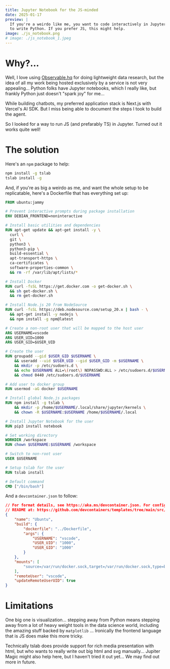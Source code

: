 ```yaml
---
title: Jupyter Notebook for the JS-minded
date: 2025-01-17
preview: |
  If you're a weirdo like me, you want to code interactively in Jupyter Notebooks but you don't want 
  to write Python. If you prefer JS, this might help.
image: ./js_notebook.png
# image: ./js_notebook_1.jpeg
---
```

# Why?...

Well, I love using [Observable.hq](https://observablehq.com/) for doing lightweight data research, 
but the idea of all my work being hosted exclusively by a service is not very appealing... Python folks 
have Jupyter notebooks, which I really like, but frankly Python just doesn't "spark joy" for me... 

While building chatbots, my preferred application stack is Next.js with Vercel's AI SDK. But I miss
being able to document the steps I took to build the agent.

So I looked for a way to run JS (and prefarably TS) in Jupyter. Turned out it works quite well!

# The solution

Here's an `npm` package to help:
```bash
npm install -g tslab
tslab install -g
```

And, if you're as big a weirdo as me, and want the whole setup to be replicatable, here's a Dockerfile
that has everything set up:

```dockerfile
FROM ubuntu:jammy

# Prevent interactive prompts during package installation
ENV DEBIAN_FRONTEND=noninteractive

# Install basic utilities and dependencies
RUN apt-get update && apt-get install -y \
  curl \
  git \
  python3 \
  python3-pip \
  build-essential \
  apt-transport-https \
  ca-certificates \
  software-properties-common \
  && rm -rf /var/lib/apt/lists/*

# Install Docker
RUN curl -fsSL https://get.docker.com -o get-docker.sh \
  && sh get-docker.sh \
  && rm get-docker.sh

# Install Node.js 20 from NodeSource
RUN curl -fsSL https://deb.nodesource.com/setup_20.x | bash - \
  && apt-get install -y nodejs \
  && npm install -g npm@latest

# Create a non-root user that will be mapped to the host user
ARG USERNAME=vscode
ARG USER_UID=1000
ARG USER_GID=$USER_UID

# Create the user
RUN groupadd --gid $USER_GID $USERNAME \
    && useradd --uid $USER_UID --gid $USER_GID -m $USERNAME \
    && mkdir -p /etc/sudoers.d \
    && echo $USERNAME ALL=\(root\) NOPASSWD:ALL > /etc/sudoers.d/$USERNAME \
    && chmod 0440 /etc/sudoers.d/$USERNAME

# Add user to docker group
RUN usermod -aG docker $USERNAME

# Install global Node.js packages
RUN npm install -g tslab \
    && mkdir -p /home/$USERNAME/.local/share/jupyter/kernels \
    && chown -R $USERNAME:$USERNAME /home/$USERNAME/.local

# Install Jupyter Notebook for the user
RUN pip3 install notebook

# Set working directory
WORKDIR /workspace
RUN chown $USERNAME:$USERNAME /workspace

# Switch to non-root user
USER $USERNAME

# Setup tslab for the user
RUN tslab install

# Default command
CMD ["/bin/bash"]
```

And a `devcontainer.json` to follow:

```json
// For format details, see https://aka.ms/devcontainer.json. For config options, see the
// README at: https://github.com/devcontainers/templates/tree/main/src/ubuntu
{
	"name": "Ubuntu",
	"build": {
		"dockerfile": "../Dockerfile",
		"args": {
			"USERNAME": "vscode",
			"USER_UID": "1000",
			"USER_GID": "1000"
		}
	},
	"mounts": [
		"source=/var/run/docker.sock,target=/var/run/docker.sock,type=bind"
	],
	"remoteUser": "vscode",
	"updateRemoteUserUID": true
}

```

# Limitations
One big one is visualization... stepping away from Python means stepping away from a lot of 
heavy weight tools in the data science world, including the amazing stuff backed by `matplotlib`
... Ironically the frontend language that is JS does make this more tricky.

Technically tslab does provide support for rich media presentation with html, but who wants
to really write out big html and svg manually... Jupiter Magic might also help here, but I
haven't tried it out yet... We may find out more in future.
